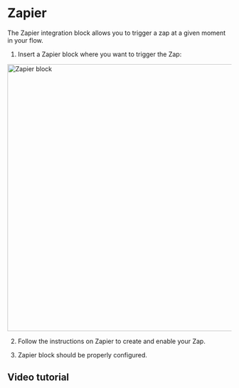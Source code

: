 
# Zapier

The Zapier integration block allows you to trigger a zap at a given moment in your flow.

1. Insert a Zapier block where you want to trigger the Zap:

<img src="/img/blocks/integrations/zapier.png" width="600" alt="Zapier block" />

2. Follow the instructions on Zapier to create and enable your Zap.

3. Zapier block should be properly configured.

## Video tutorial

<YoutubeEmbed videoId="2ZskGItI_Zo" />
